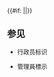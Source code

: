 {{topicon
|image=Wikipedia Confirmed.svg
|description=这位用户是中文维基百科的确认用户
|link=Wikipedia:用户权限级别#確認用戶
|alt=这位用户是<div class="role">确认用户</div>
|size=25px
}}
<includeonly>{{#if: {{{1|}}}||[[Category:维基百科确认用户|{{PAGENAME}}]]}}</includeonly><noinclude>
==参见==
*{{tl|Bcrat}} 行政员标识
*{{tl|Admin}} 管理員標示

[[Category:維基百科管理模板|{{PAGENAME}}]]
[[Category:用戶頁模板|{{PAGENAME}}]]
</noinclude>